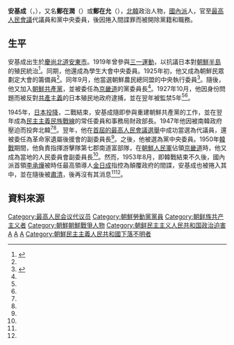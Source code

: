 {{noteTA
|G1=Country
|1=zh:北朝鮮; zh-cn:朝鲜; zh-tw:朝鮮; zh-hk:朝鮮; zh-sg:朝鲜;
}}
'''安基成'''（{{lang-ko|안기성}}，{{bd|1898年||？|}}），又名'''鄭在潤'''（{{lang-ko|정재윤}}）或'''鄭在允'''（{{lang-ko|정재윤}}），[[北韓|北韓]]政治人物，[[南朝鲜劳动党|國內派]]人，官至[[最高人民會議|最高人民會議]]代議員和黨中央委員，後因捲入間諜罪而被開除黨籍和職務。

==生平==
安基成出生於[[慶尚北道|慶尚北道]][[安東市|安東市]]。1919年曾參與[[三一運動|三一運動]]，以抗議日本對[[朝鮮半島|朝鮮半島]]的殖民統治<ref name="encykorea">{{Cite web |url=http://encykorea.aks.ac.kr/Contents/Contents?contents_id=E0034556 |title=안기성 |access-date=2014-01-08 |archive-date=2014-01-08 |archive-url=https://web.archive.org/web/20140108082010/http://encykorea.aks.ac.kr/Contents/Contents?contents_id=E0034556 |dead-url=no }}</ref>。同期，他還成為學生大會中央委員。1925年初，他又成為朝鮮民眾劃定大會的籌備員<ref name="encykorea"/>。同年9月，他當選朝鮮農民總同盟的中央執行委員<ref name="ugyo">{{Cite web |url=http://www.ugyo.net/et/dict/dict_view.jsp?sActnMode=meta_actn&IDENTIFIER=bok.2.A003.411&sFrstCode= |title=안기성(安基成) |access-date=2014-01-08 |archive-date=2019-08-15 |archive-url=https://web.archive.org/web/20190815000524/http://www.ugyo.net/et/dict/dict_view.jsp?sActnMode=meta_actn&IDENTIFIER=bok.2.A003.411&sFrstCode= }}</ref>。隨後，他又加入[[朝鮮共產黨|朝鮮共產黨]]，並被委任為[[京畿道|京畿道]]的黨委員長<ref name="encykorea"/>。1927年10月，他因身份問題而被反對[[共產主義|共產主義]]的日本殖民地政府逮捕，並在翌年被監禁5年<ref name="encykorea"/><ref name="ugyo"/>。

1945年，[[日本投降|日本投降]]，二戰結束，安基成隨即參與重建朝鮮共產黨的工作，並在翌年成為[[民主主義民族戰線|民主主義民族戰線]]的常任委員和事務局財政部長。1947年他因被南韓政府壓迫而投奔北韓<ref name="encykorea"/><ref name="ugyo"/>。翌年，他在[[1948年朝鮮民主主義人民共和國最高人民會議選舉|首屆的最高人民會議選舉]]中成功當選為代議員，還被委任為革命家遺屬後援會的副委員長<ref name="encykorea"/>。之後，他被選為黨中央委員。1950年[[韓戰|韓戰]]期間，他負責指揮游擊隊第七郡南道富部隊，在[[朝鮮人民軍|朝鮮人民軍]]佔領[[京畿道|京畿道]]時，他又成為當地的人民委員會副委員長<ref name="ugyo"/>。然而，1953年8月，即韓戰結束不久後，國內派首領[[李承燁_(政治家)|李承燁]]被時任最高領導人[[金日成|金日成]]指控為顛覆政府的間諜，安基成也被捲入其中，並在隨後被[[肅清|肅清]]，後再沒有其消息<ref name="encykorea"/><ref name="ugyo"/>。

==資料來源==
{{reflist}}

[[Category:最高人民会议代议员|Category:最高人民会议代议员]]
[[Category:朝鮮勞動黨黨員|Category:朝鮮勞動黨黨員]]
[[Category:朝鲜族共产主义者|Category:朝鲜族共产主义者]]
[[Category:朝鮮朝鮮戰爭人物|Category:朝鮮朝鮮戰爭人物]]
[[Category:朝鲜民主主义人民共和国政治迫害|Category:朝鲜民主主义人民共和国政治迫害]]
[[Category:慶尚北道出身人物|A]]
[[Category:安東市出身人物|A]]
[[Category:安姓|A]]
[[Category:朝鮮民主主義人民共和國下落不明者|Category:朝鮮民主主義人民共和國下落不明者]]